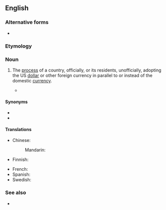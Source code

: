 ==English==

===Alternative forms===
* {{l|en|dollarisation}}

===Etymology===
{{suffix|en|dollarize|ation}}

===Noun===
{{en-noun|-}}
{{wikipedia}}

# {{lb|en|economics}} The [[process]] of a country, officially, or its residents, unofficially, adopting the US [[dollar]] or other foreign currency in parallel to or instead of the domestic [[currency]].
#* {{quote-magazine|lang=en|title=New faces of Andean politics|magazine=The Economist|edition=U.S. Edition|date=October 26, 2002|passage=Making '''dollarisation''' work requires structural reform, something President Noboa has failed to achieve. Ecuador's businesses are struggling against high costs. The public finances face a shortfall. A new agreement with the IMF has proved elusive. Neither candidate says he would scrap the dollar, but neither says much about reform.}}

====Synonyms====
* {{l|en|elminting}}
* {{l|en|[[currency]] [[substitution]]}}

====Translations====
{{trans-top|the process of a country adopting the US dollar as its primary currency}}
* Chinese:
*: Mandarin: {{t|cmn|美元化|tr=měiyuánhuà}}
* Finnish: {{t+|fi|dollarisaatio}}
{{trans-mid}}
* French: {{t+|fr|dollarisation|f}}
* Spanish: {{t|es|dolarización|f}}
* Swedish: {{t+|sv|dollarisering|c}}
{{trans-bottom}}

===See also===
* {{l|en|sound as a dollar}}